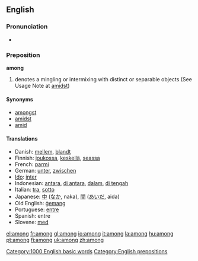 ==English==

{{rank|seen|better|name|209|among|done|days|something}}

===Pronunciation===
*{{audio|en-us-among.ogg|Audio (US)}}

===Preposition===
'''among'''
#denotes a mingling or intermixing with distinct or separable objects (See Usage Note at [[amidst]])

====Synonyms====
*[[amongst]]
*[[amidst]]
*[[amid]]

==== Translations ====
*Danish: [[mellem]], [[blandt]]
*Finnish: [[joukossa]], [[keskellä]], [[seassa]]
*French: [[parmi]]
*German: [[unter]], [[zwischen]]
*[[Ido]]: [[inter]]
*Indonesian: [[antara]], [[di antara]], [[dalam]], [[di tengah]]
*Italian: [[tra]], [[sotto]]
*Japanese: [[中]] ([[なか]], naka), [[間]] ([[あいだ]], aida)
*Old English: [[gemang|ġemang]]
*Portuguese: [[entre]]
*Spanish: entre
*Slovene: [[med]]

[[Category:1000 English basic words]]
[[Category:English prepositions]]

[[el:among]]
[[fr:among]]
[[gl:among]]
[[io:among]]
[[it:among]]
[[la:among]]
[[hu:among]]
[[pt:among]]
[[fi:among]]
[[uk:among]]
[[zh:among]]